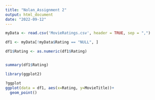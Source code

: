 ```yaml
---
title: "Nolan_Assignment 2"
output: html_document
date: "2022-09-12"
---
```



```r
myData <- read.csv('MovieRatings.csv', header = TRUE, sep = ",")

```

```r
df1 <- myData[!myData$Rating == "NULL", ] 

df1$Rating <- as.numeric(df1$Rating)


summary(df1$Rating)

```

```r
library(ggplot2)

?ggplot
ggplot(data = df1, aes(x=Rating, y=MovieTitle))+
  geom_point()

```
